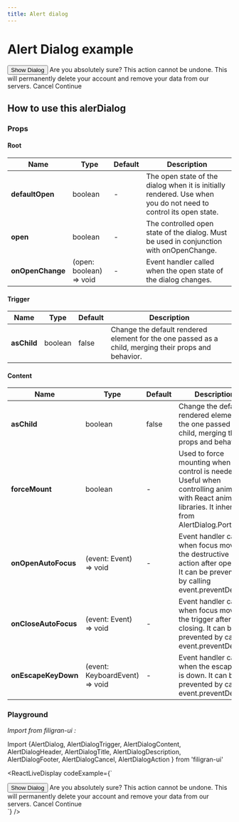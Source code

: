 ```yaml
---
title: Alert dialog
---
```


# Alert Dialog example

<AlertDialog>
  <AlertDialogTrigger asChild>
    <Button variant="secondary">Show Dialog</Button>
  </AlertDialogTrigger>
  <AlertDialogContent>
    <AlertDialogHeader>
      <AlertDialogTitle>Are you absolutely sure?</AlertDialogTitle>
      <AlertDialogDescription>
        This action cannot be undone. This will permanently delete your account
        and remove your data from our servers.
      </AlertDialogDescription>
    </AlertDialogHeader>
    <AlertDialogFooter>
      <AlertDialogCancel>Cancel</AlertDialogCancel>
      <AlertDialogAction>Continue</AlertDialogAction>
    </AlertDialogFooter>
  </AlertDialogContent>
</AlertDialog>

## How to use this alerDialog

### Props
#### Root
| Name             | Type                    | Default | Description                                                                                                      |
| -------          | ----------------------- | ------- | ---------------------------------------------------------------------------------------------------------------- |
| **defaultOpen**  | boolean                 | -       | The open state of the dialog when it is initially rendered. Use when you do not need to control its open state.  |
| **open**         | boolean                 | -       | The controlled open state of the dialog. Must be used in conjunction with onOpenChange.                          |
| **onOpenChange** | (open: boolean) => void | -       | Event handler called when the open state of the dialog changes.                                                  |

#### Trigger
| Name        | Type                                         | Default | Description                                                                                                      |
| -------     | -------------------------------------------- | ------- | ---------------------------------------------------------------------------------------------------------------- |
| **asChild** | boolean                                      | false   |Change the default rendered element for the one passed as a child, merging their props and behavior.              |

#### Content
| Name                  | Type                           | Default | Description                                                                                                                                               |
| -------               | ------------------------------ | ------- | ----------------------------------------------------------------------------------------------------------------                                          |
| **asChild**           | boolean                        | false   |Change the default rendered element for the one passed as a child, merging their props and behavior.                                                       |
| **forceMount**        | boolean                        | -       |Used to force mounting when more control is needed. Useful when controlling animation with React animation libraries. It inherits from AlertDialog.Portal. |
| **onOpenAutoFocus**   | (event: Event) => void         | -       |Event handler called when focus moves to the destructive action after opening. It can be prevented by calling event.preventDefault.                        |
| **onCloseAutoFocus**  | (event: Event) => void         | -       |Event handler called when focus moves to the trigger after closing. It can be prevented by calling event.preventDefault.                                   |
| **onEscapeKeyDown**   | (event: KeyboardEvent) => void | -       |Event handler called when the escape key is down. It can be prevented by calling event.preventDefault.                                                     |

### Playground

*Import from filigran-ui :*

Import \{AlertDialog, AlertDialogTrigger, AlertDialogContent, AlertDialogHeader, AlertDialogTitle, AlertDialogDescription, AlertDialogFooter,
AlertDialogCancel, AlertDialogAction \} from 'filigran-ui'


<ReactLiveDisplay
  codeExample={`
  <div className={tw(\`flex gap-2\`)}>
     <AlertDialog>
      <AlertDialogTrigger asChild>
        <Button variant="outline">Show Dialog</Button>
      </AlertDialogTrigger>
      <AlertDialogContent>
        <AlertDialogHeader>
          <AlertDialogTitle>Are you absolutely sure?</AlertDialogTitle>
          <AlertDialogDescription>
            This action cannot be undone. This will permanently delete your
            account and remove your data from our servers.
          </AlertDialogDescription>
        </AlertDialogHeader>
        <AlertDialogFooter>
          <AlertDialogCancel>Cancel</AlertDialogCancel>
          <AlertDialogAction>Continue</AlertDialogAction>
        </AlertDialogFooter>
      </AlertDialogContent>
    </AlertDialog>
  </div>`}
/>
